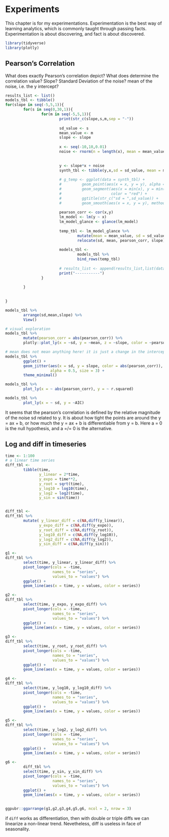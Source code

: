 # Experiments 

This chapter is for my experimentations. Experimentation is the best way of learning analytics, which is commonly taught through passing facts. Experimentation is about discovering, and fact is about discovered. 

```r
library(tidyverse)
library(plotly)
```


## Pearson's Correlation 

What does exactly Pearson's correlation depict? What does determine the correlation value? Slope? Standard Deviation of the noise? mean of the noise, i.e. the y intercept? 

```r
results_list <- list()
models_tbl <- tibble()
for(slope in seq(-5,5,1)){
        for(s in seq(0,30,1)){
                for(m in seq(-5,5,1)){
                        print(str_c(slope,s,m,sep = "-"))
                              
                        sd_value <- s 
                        mean_value <- m
                        slope <- slope 
                        
                        x <- seq(-10,10,0.01)
                        noise <- rnorm(n = length(x), mean = mean_value, sd = sd_value)
                        
                        
                        y <- slope*x + noise   
                        synth_tbl <- tibble(y,x,sd = sd_value, mean = mean_value)
                        
                        # g_temp <- ggplot(data = synth_tbl) + 
                        #         geom_point(aes(x = x, y = y), alpha = 0.3) + 
                        #         geom_segment(aes(x = min(x), y = min(y), xend = max(x), yend =max(y) ),
                        #                      color = "red") + 
                        #         ggtitle(str_c("sd = ",sd_value)) + 
                        #         geom_smooth(aes(x = x, y = y), method = "lm")
                        
                        pearson_corr <- cor(x,y)
                        lm_model <- lm(y ~ x)
                        lm_model_glance <- glance(lm_model)
                        
                        temp_tbl <- lm_model_glance %>%
                                mutate(mean = mean_value, sd = sd_value, pearson_corr = pearson_corr, slope = slope) %>%
                                relocate(sd, mean, pearson_corr, slope)
                        
                        models_tbl <- 
                                models_tbl %>% 
                                bind_rows(temp_tbl)
                        
                        # results_list <- append(results_list,list(data = temp_tbl, plot = g_temp))
                        print("-----------")
                }
                
        }
        
        
}

models_tbl %>%
        arrange(sd,mean,slope) %>% 
        View()

# visual exploration 
models_tbl %>% 
        mutate(pearson_corr = abs(pearson_corr)) %>%
        plotly::plot_ly(x = ~sd, y = ~mean, z = ~slope, color = ~pearson_corr)

# mean does not mean anything here! it is just a change in the intercept
models_tbl %>%
        ggplot() +
        geom_jitter(aes(x = sd, y = slope, color = abs(pearson_corr)),
                    alpha = 0.5, size = 3) +
        theme_minimal()

models_tbl %>% 
        plot_ly(x = ~ abs(pearson_corr), y = ~ r.squared)

models_tbl %>% 
        plot_ly(x = ~ sd, y = ~AIC)
```

It seems that the pearson's correlation is defined by the relative magnitude of the noise sd related to y. It is about how tight the points are around the y = ax + b, or how much the y = ax + b is differentiable from y = b. Here a = 0 is the null hypothesis, and a =/= 0 is the alternative. 



## Log and diff in timeseries 


```r
time <- 1:100
# a linear time series 
diff_tbl <- 
        tibble(time,
               y_linear = 2*time,
               y_expo = time**2,
               y_root = sqrt(time),
               y_log10 = log10(time),
               y_log2 = log2(time), 
               y_sin = sin(time))


diff_tbl <- 
diff_tbl %>% 
        mutate( y_linear_diff = c(NA,diff(y_linear)),
               y_expo_diff = c(NA,diff(y_expo)),
               y_root_diff = c(NA,diff(y_root)),
               y_log10_diff = c(NA,diff(y_log10)),
               y_log2_diff = c(NA,diff(y_log2)),
               y_sin_diff = c(NA,diff(y_sin)))


```

```r
g1 <- 
diff_tbl %>% 
        select(time, y_linear, y_linear_diff) %>% 
        pivot_longer(cols = -time,
                     names_to = "series",
                     values_to = "values") %>% 
        ggplot() + 
        geom_line(aes(x = time, y = values, color = series)) 

g2 <- 
diff_tbl %>% 
        select(time, y_expo, y_expo_diff) %>% 
        pivot_longer(cols = -time,
                     names_to = "series",
                     values_to = "values") %>% 
        ggplot() + 
        geom_line(aes(x = time, y = values, color = series)) 

g3 <- 
diff_tbl %>% 
        select(time, y_root, y_root_diff) %>% 
        pivot_longer(cols = -time,
                     names_to = "series",
                     values_to = "values") %>% 
        ggplot() + 
        geom_line(aes(x = time, y = values, color = series))

g4 <- 
diff_tbl %>% 
        select(time, y_log10, y_log10_diff) %>% 
        pivot_longer(cols = -time,
                     names_to = "series",
                     values_to = "values") %>% 
        ggplot() + 
        geom_line(aes(x = time, y = values, color = series)) 

g5 <- 
diff_tbl %>% 
        select(time, y_log2, y_log2_diff) %>% 
        pivot_longer(cols = -time,
                     names_to = "series",
                     values_to = "values") %>% 
        ggplot() + 
        geom_line(aes(x = time, y = values, color = series)) 

g6 <- 
        diff_tbl %>% 
        select(time, y_sin, y_sin_diff) %>% 
        pivot_longer(cols = -time,
                     names_to = "series",
                     values_to = "values") %>% 
        ggplot() + 
        geom_line(aes(x = time, y = values, color = series)) 

 
ggpubr::ggarrange(g1,g2,g3,g4,g5,g6, ncol = 2, nrow = 3)
```

if `diff` works as differentiation, then with double or triple diffs we can linearize a non-linear trend. Nevetheless, diff is useless in face of seasonality. 


